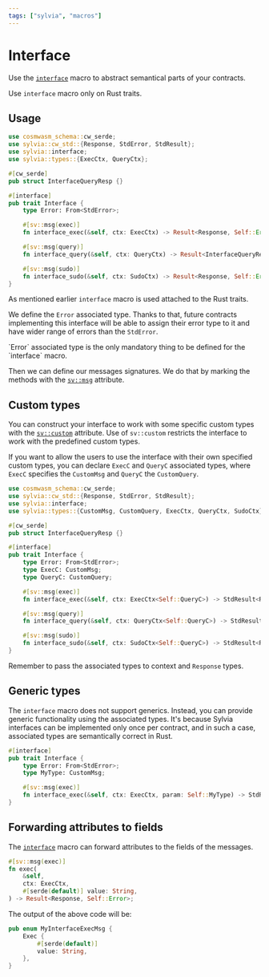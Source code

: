 ```yaml
---
tags: ["sylvia", "macros"]
---
```



# Interface

Use the [`interface`](https://docs.rs/sylvia/latest/sylvia/attr.interface.html) macro to abstract
semantical parts of your contracts.

<Callout>Use `interface` macro only on Rust traits.</Callout>

## Usage

```rust
use cosmwasm_schema::cw_serde;
use sylvia::cw_std::{Response, StdError, StdResult};
use sylvia::interface;
use sylvia::types::{ExecCtx, QueryCtx};

#[cw_serde]
pub struct InterfaceQueryResp {}

#[interface]
pub trait Interface {
    type Error: From<StdError>;

    #[sv::msg(exec)]
    fn interface_exec(&self, ctx: ExecCtx) -> Result<Response, Self::Error>;

    #[sv::msg(query)]
    fn interface_query(&self, ctx: QueryCtx) -> Result<InterfaceQueryResp, Self::Error>;

    #[sv::msg(sudo)]
    fn interface_sudo(&self, ctx: SudoCtx) -> Result<Response, Self::Error>;
}
```

As mentioned earlier `interface` macro is used attached to the Rust traits.

We define the `Error` associated type. Thanks to that, future contracts implementing this interface
will be able to assign their error type to it and have wider range of errors than the `StdError`.

<Callout>
  `Error` associated type is the only mandatory thing to be defined for the `interface` macro.
</Callout>

Then we can define our messages signatures. We do that by marking the methods with the
[`sv::msg`](../attributes/msg) attribute.

## Custom types

You can construct your interface to work with some specific custom types with the
[`sv::custom`](../attributes/custom) attribute. Use of `sv::custom` restricts the interface to work
with the predefined custom types.

If you want to allow the users to use the interface with their own specified custom types, you can
declare `ExecC` and `QueryC` associated types, where `ExecC` specifies the `CustomMsg` and `QueryC`
the `CustomQuery`.

```rust
use cosmwasm_schema::cw_serde;
use sylvia::cw_std::{Response, StdError, StdResult};
use sylvia::interface;
use sylvia::types::{CustomMsg, CustomQuery, ExecCtx, QueryCtx, SudoCtx};

#[cw_serde]
pub struct InterfaceQueryResp {}

#[interface]
pub trait Interface {
    type Error: From<StdError>;
    type ExecC: CustomMsg;
    type QueryC: CustomQuery;

    #[sv::msg(exec)]
    fn interface_exec(&self, ctx: ExecCtx<Self::QueryC>) -> StdResult<Response<Self::ExecC>>;

    #[sv::msg(query)]
    fn interface_query(&self, ctx: QueryCtx<Self::QueryC>) -> StdResult<InterfaceQueryResp>;

    #[sv::msg(sudo)]
    fn interface_sudo(&self, ctx: SudoCtx<Self::QueryC>) -> StdResult<Response<Self::ExecC>>;
}
```

<Callout>Remember to pass the associated types to context and `Response` types.</Callout>

## Generic types

The `interface` macro does not support generics. Instead, you can provide generic functionality
using the associated types. It's because Sylvia interfaces can be implemented only once per
contract, and in such a case, associated types are semantically correct in Rust.

```rust
#[interface]
pub trait Interface {
    type Error: From<StdError>;
    type MyType: CustomMsg;

    #[sv::msg(exec)]
    fn interface_exec(&self, ctx: ExecCtx, param: Self::MyType) -> StdResult<Response>;
}
```

## Forwarding attributes to fields

The [`interface`](https://docs.rs/sylvia/latest/sylvia/attr.interface.html) macro can forward
attributes to the fields of the messages.

```rust {5}
#[sv::msg(exec)]
fn exec(
    &self,
    ctx: ExecCtx,
    #[serde(default)] value: String,
) -> Result<Response, Self::Error>;
```

The output of the above code will be:

```rust {2}
pub enum MyInterfaceExecMsg {
    Exec {
        #[serde(default)]
        value: String,
    },
}
```
